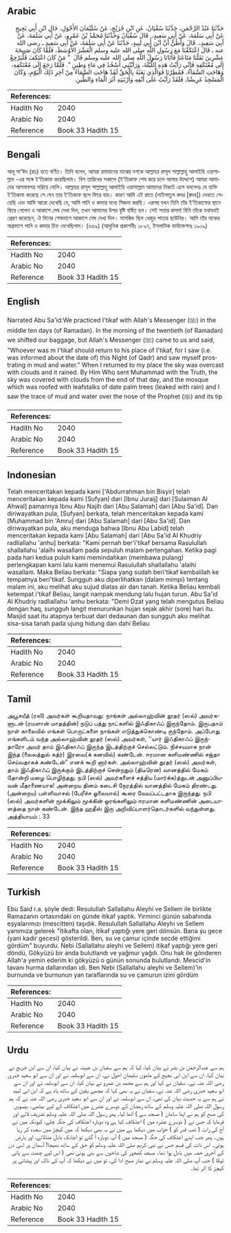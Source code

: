 ## Arabic


<div dir="rtl" lang="ar" style={{fontSize:'larger',backgroundColor:'#f8f9fa',padding:20}}>
حَدَّثَنَا عَبْدُ الرَّحْمَنِ، حَدَّثَنَا سُفْيَانُ، عَنِ ابْنِ جُرَيْجٍ، عَنْ سُلَيْمَانَ الأَحْوَلِ، خَالِ ابْنِ أَبِي نَجِيحٍ عَنْ أَبِي سَلَمَةَ، عَنْ أَبِي سَعِيدٍ،‏.‏ قَالَ سُفْيَانُ وَحَدَّثَنَا مُحَمَّدُ بْنُ عَمْرٍو، عَنْ أَبِي سَلَمَةَ، عَنْ أَبِي سَعِيدٍ،‏.‏ قَالَ وَأَظُنُّ أَنَّ ابْنَ أَبِي لَبِيدٍ، حَدَّثَنَا عَنْ أَبِي سَلَمَةَ، عَنْ أَبِي سَعِيدٍ ـ رضى الله عنه ـ قَالَ اعْتَكَفْنَا مَعَ رَسُولِ اللَّهِ صلى الله عليه وسلم الْعَشْرَ الأَوْسَطَ، فَلَمَّا كَانَ صَبِيحَةَ عِشْرِينَ نَقَلْنَا مَتَاعَنَا فَأَتَانَا رَسُولُ اللَّهِ صلى الله عليه وسلم قَالَ ‏ "‏ مَنْ كَانَ اعْتَكَفَ فَلْيَرْجِعْ إِلَى مُعْتَكَفِهِ فَإِنِّي رَأَيْتُ هَذِهِ اللَّيْلَةَ، وَرَأَيْتُنِي أَسْجُدُ فِي مَاءٍ وَطِينٍ ‏"‏‏.‏ فَلَمَّا رَجَعَ إِلَى مُعْتَكَفِهِ، وَهَاجَتِ السَّمَاءُ، فَمُطِرْنَا فَوَالَّذِي بَعَثَهُ بِالْحَقِّ لَقَدْ هَاجَتِ السَّمَاءُ مِنْ آخِرِ ذَلِكَ الْيَوْمِ، وَكَانَ الْمَسْجِدُ عَرِيشًا، فَلَقَدْ رَأَيْتُ عَلَى أَنْفِهِ وَأَرْنَبَتِهِ أَثَرَ الْمَاءِ وَالطِّينِ‏.‏
</div>
<div style={{backgroundColor:'#f8f9fa',padding:20, marginBottom: 10}}><table> <thead> <tr> <th>References:</th> <th></th> </tr> </thead> <tbody><tr><td>Hadith No</td><td>2040</td></tr><tr><td>Arabic No</td><td>2040</td></tr><tr><td>Reference</td><td>Book 33 Hadith 15</td></tr></tbody></table></div>

## Bengali


<div dir="ltr" lang="bn" style={{fontSize:'larger',backgroundColor:'#f8f9fa',padding:20}}>
আবূ সা‘ঈদ (রাঃ) হতে বর্ণিত। তিনি বলেন, আমরা রমাযানের মাঝের দশকে আল্লাহর রাসূল সাল্লাল্লাহু আলাইহি ওয়াসাল্লাম -এর সঙ্গে ই‘তিকাফ করেছিলাম। বিশ তারিখের সকালে (ই‘তিকাফ শেষ করে চলে আসার উদ্দেশে) আমরা আমাদের আসবাবপত্র সরিয়ে ফেলি। আল্লাহর রাসূল সাল্লাল্লাহু আলাইহি ওয়াসাল্লাম আমাদের নিকটে এসে বললেনঃ যে ব্যক্তি ই‘তিকাফ করেছে সে যেন তার ই‘তিকাফ স্থলে ফিরে যায়। কারণ আমি এই রাতে (লাইলাতুল কদর [ক্বদর]) দেখতে পেয়েছি এবং আমি আরো দেখেছি যে, আমি পানি ও কাদার মধ্যে সিজদা করছি। এরপর যখন তিনি তাঁর ই‘তিকাফের স্থানে ফিরে গেলেন ও আকাশে মেঘ দেখা দিল, তখন আমাদের উপর বৃষ্টি বর্ষিত হল। সেই সত্তার কসম! যিনি তাঁকে যথাযথই প্রেরণ করেছেন, ঐ দিনের শেষভাগে আকাশে মেঘ দেখা দিল। মাসজিদ ছিল খেজুর পাতার ছাউনির। আমি তাঁর নাকের অগ্রভাগে পানি ও কাদার চিহ্ন দেখেছিলাম। (৬৬৯) (আধুনিক প্রকাশনীঃ ১৮৯৭, ইসলামিক ফাউন্ডেশনঃ ১৯০৯)
</div>
<div style={{backgroundColor:'#f8f9fa',padding:20, marginBottom: 10}}><table> <thead> <tr> <th>References:</th> <th></th> </tr> </thead> <tbody><tr><td>Hadith No</td><td>2040</td></tr><tr><td>Arabic No</td><td>2040</td></tr><tr><td>Reference</td><td>Book 33 Hadith 15</td></tr></tbody></table></div>

## English


<div dir="ltr" lang="en" style={{fontSize:'larger',backgroundColor:'#f8f9fa',padding:20}}>
Narrated Abu Sa'id:We practiced I'tikaf with Allah's Messenger (ﷺ) in the middle ten days (of Ramadan). In the morning of the twentieth (of Ramadan) we shifted our baggage, but Allah's Messenger (ﷺ) came to us and said, "Whoever was m I'tikaf should return to his place of I'tikaf, for I saw (i.e. was informed about the date of) this Night (of Qadr) and saw myself prostrating in mud and water." When I returned to my place the sky was overcast with clouds and it rained. By Him Who sent Muhammad with the Truth, the sky was covered with clouds from the end of that day, and the mosque which was roofed with leafstalks of date palm trees (leaked with rain) and I saw the trace of mud and water over the nose of the Prophet (ﷺ) and its tip
</div>
<div style={{backgroundColor:'#f8f9fa',padding:20, marginBottom: 10}}><table> <thead> <tr> <th>References:</th> <th></th> </tr> </thead> <tbody><tr><td>Hadith No</td><td>2040</td></tr><tr><td>Arabic No</td><td>2040</td></tr><tr><td>Reference</td><td>Book 33 Hadith 15</td></tr></tbody></table></div>

## Indonesian


<div dir="ltr" lang="id" style={{fontSize:'larger',backgroundColor:'#f8f9fa',padding:20}}>
Telah menceritakan kepada kami ['Abdurrahman bin Bisyir] telah menceritakan kepada kami [Sufyan] dari [Ibnu Juraij] dari [Sulaiman Al Ahwal] pamannya Ibnu Abu Najih dari [Abu Salamah] dari [Abu Sa'id]. Dan diriwayatkan pula, [Sufyan] berkata, telah menceritakan kepada kami [Muhammad bin 'Amru] dari [Abu Salamah] dari [Abu Sa'id]. Dan diriwayatkan pula, aku menduga bahwa [Ibnu Abu Labid] telah menceritakan kepada kami [Abu Salamah] dari [Abu Sa'id Al Khudriy radliallahu 'anhu] berkata: "Kami pernah ber'i'tikaf bersama Rasulullah shallallahu 'alaihi wasallam pada sepuluh malam pertengahan. Ketika pagi pada hari kedua puluh kami memindahkan (membawa pulang) perlengkapan kami lalu kami menemui Rasulullah shallallahu 'alaihi wasallam. Maka Beliau berkata: "Siapa yang sudah beri'tikaf kembalilah ke tempatnya beri'tikaf. Sungguh aku diperlihatkan (dalam mimpi) tentang malam ini, aku melihat aku sujud diatas air dan tanah. Ketika Beliau kembali ketempat i'tikaf Beliau, langit nampak mendung lalu hujan turun. Abu Sa'id Al Khudriy radliallahu 'anhu berkata: "Demi Dzat yang telah mengutus Beliau dengan haq, sungguh langit menurunkan hujan sejak akhir (sore) hari itu. Masjid saat itu atapnya terbuat dari dedaunan dan sungguh aku melihat sisa-sisa tanah pada ujung hidung dan dahi Beliau
</div>
<div style={{backgroundColor:'#f8f9fa',padding:20, marginBottom: 10}}><table> <thead> <tr> <th>References:</th> <th></th> </tr> </thead> <tbody><tr><td>Hadith No</td><td>2040</td></tr><tr><td>Arabic No</td><td>2040</td></tr><tr><td>Reference</td><td>Book 33 Hadith 15</td></tr></tbody></table></div>

## Tamil


<div dir="ltr" lang="ta" style={{fontSize:'larger',backgroundColor:'#f8f9fa',padding:20}}>
அபூசயீத் (ரலி) அவர்கள் கூறியதாவது: நாங்கள் அல்லாஹ்வின் தூதர் (ஸல்) அவர்களுடன் (ரமளான் மாதத்தின்) நடுப் பத்து நாட்களில் இஃதிகாஃப் இருந்தோம். இருபதாம் நாள் காலையில் எங்கள் பொருட்களை நாங்கள் எடுத்துக்கொண்டி ருந்தோம். அப்போது எங்களிடம் வந்த அல்லாஹ்வின் தூதர் (ஸல்) அவர்கள், ‘‘யார் இஃதிகாஃப் இருந்தாரோ அவர் தாம் இஃதிகாஃப் இருந்த இடத்திற்குச் செல்லட்டும். நிச்சயமாக நான் இந்த (லைலத்துல் கத்ர்) இரவை(க் கனவில்) கண்டேன். ஈரமான களிமண்ணில் சஜ்தா செய்வதாகக் கண்டேன்” எனக் கூறி னார்கள். அல்லாஹ்வின் தூதர் (ஸல்) அவர்கள், தாம் இஃதிகாஃப் இருக்கும் இடத்திற்குச் சென்றதும் (திடீரென) வானத்தில் மேகம் தோன்றி மழை பொழிந்தது. நபி (ஸல்) அவர்களைச் சத்திய (மார்க்க)த்துடன் அனுப்பியவன் மீதாணையாக! அன்றைய தினம் கடைசி நேரத்தில் வானத்தில் மேகம் திரண்டது. (அன்றைய) பள்ளிவாசல் (பேரீச்ச ஓலையால்) கூரை வேயப்பட்டதாக இருந்தது. நபி (ஸல்) அவர்களின் மூக்கிலும் மூக்கின் ஓரங்களிலும் ஈரமான களிமண்ணின் அடையாளத்தை நான் கண்டேன். இந்த ஹதீஸ் இரு அறிவிப்பாளர்தொடர்களில் வந்துள்ளது. அத்தியாயம் : 33
</div>
<div style={{backgroundColor:'#f8f9fa',padding:20, marginBottom: 10}}><table> <thead> <tr> <th>References:</th> <th></th> </tr> </thead> <tbody><tr><td>Hadith No</td><td>2040</td></tr><tr><td>Arabic No</td><td>2040</td></tr><tr><td>Reference</td><td>Book 33 Hadith 15</td></tr></tbody></table></div>

## Turkish


<div dir="ltr" lang="tr" style={{fontSize:'larger',backgroundColor:'#f8f9fa',padding:20}}>
Ebu Said r.a. şöyle dedi: Resulullah Sallallahu Aleyhi ve Sellem ile birlikte Ramazanın ortasındaki on günde itikaf yaptık. Yirminci günün sabahında eşyalarımızı (mescitten) taşıdık. Resulullah Sallallahu Aleyhi ve Sellem yanımıza gelerek "İtikafta olan, itikaf yaptığı yere geri dönsün. Bana şu gece (yani kadir gecesi) gösterildi. Ben, su ve çamur içinde secde ettiğimi gördüm" buyurdu. Nebi (Sallallahu aleyhi ve Sellem) itikaf yaptığı yere geri döndü, Gökyüzü bir anda bulutlandı ve yağmur yağdı. Onu hak ile gönderen Allah'a yemin ederim ki gökyüzü o günün sonunda bulutlandı. Mescid'in tavanı hurma dallarından idi. Ben Nebi (Sallallahu aleyhi ve Sellem)'in burnunda ve burnunun yan taraflarında su ve çamurun izini gördüm
</div>
<div style={{backgroundColor:'#f8f9fa',padding:20, marginBottom: 10}}><table> <thead> <tr> <th>References:</th> <th></th> </tr> </thead> <tbody><tr><td>Hadith No</td><td>2040</td></tr><tr><td>Arabic No</td><td>2040</td></tr><tr><td>Reference</td><td>Book 33 Hadith 15</td></tr></tbody></table></div>

## Urdu


<div dir="rtl" lang="ur" style={{fontSize:'larger',backgroundColor:'#f8f9fa',padding:20}}>
ہم سے عبدالرحمٰن بن بشر نے بیان کیا، کہا کہ ہم سے سفیان بن عیینہ نے بیان کیا، ان سے ابن جریج نے بیان کیا، ان سے ابن ابی نجیح کے ماموں سلیمان احول نے، ان سے ابوسلمہ نے اور ان سے ابو سعید خدری رضی اللہ عنہ نے۔ سفیان نے کہا اور ہم سے محمد بن عمرو نے بیان کیا، ان سے ابوسلمہ نے اور ان سے ابو سعید خدری رضی اللہ عنہ نے، سفیان نے یہ بھی کہا کہ مجھے یقین کے ساتھ یاد ہے کہ ابن ابی لبید نے ہم سے یہ حدیث بیان کی تھی، ان سے ابوسلمہ نے اور ان سے ابو سعید خدری رضی اللہ عنہ نے کہ ہم رسول اللہ صلی اللہ علیہ وسلم کے ساتھ رمضان کے دوسرے عشرے میں اعتکاف کے لیے بیٹھے۔ بیسویں کی صبح کو ہم نے اپنا سامان ( مسجد سے ) اٹھا لیا۔ پھر رسول اللہ صلی اللہ علیہ وسلم تشریف لائے اور فرمایا کہ جس نے ( دوسرے عشرہ میں ) اعتکاف کیا ہے وہ دوبارہ اعتکاف کی جگہ چلے، کیونکہ میں نے آج کی رات ( شب قدر کو ) خواب میں دیکھا ہے میں نے یہ بھی دیکھا کہ میں کیچڑ میں سجدہ کر رہا ہوں۔ پھر جب اپنے اعتکاف کی جگہ ( مسجد میں ) آپ دوبارہ آ گئے تو اچانک بادل منڈلائے، اور بارش ہوئی۔ اس ذات کی قسم جس نے نبی کریم صلی اللہ علیہ وسلم کو حق کے ساتھ بھیجا! آسمان پر اسی دن کے آخری حصہ میں بادل ہوا تھا۔ مسجد کھجور کی شاخوں سے بنی ہوئی تھی ( اس لیے چھت سے پانی ٹپکا ) جب آپ صلی اللہ علیہ وسلم نے نماز صبح ادا کی، تو میں نے دیکھا کہ آپ کی ناک اور پیشانی پر کیچڑ کا اثر تھا۔
</div>
<div style={{backgroundColor:'#f8f9fa',padding:20, marginBottom: 10}}><table> <thead> <tr> <th>References:</th> <th></th> </tr> </thead> <tbody><tr><td>Hadith No</td><td>2040</td></tr><tr><td>Arabic No</td><td>2040</td></tr><tr><td>Reference</td><td>Book 33 Hadith 15</td></tr></tbody></table></div>